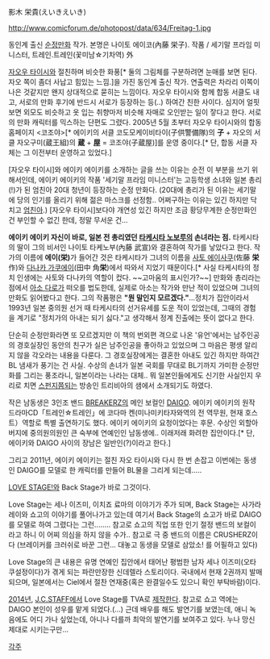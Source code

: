 影木 栄貴(えいきえいき)

http://www.comicforum.de/photopost/data/634/Freitag-1.jpg

동인계 출신 [[순정만화]] 작가. 본명은 나이토 에이코(內藤 栄子).
작품 / 세기말 프라임 미니스터, 트레인.트레인(꽃미남☆기차역) 外

[[자오우 타이시]]와 절친하며 비슷한 화풍[* 둘의 그림체를 구분하려면 눈매를 보면 된다. 자오 쪽이 좀더 사납고 힘있는 느낌.]을 가진 동인계 출신 작가. 연출력은 차라리 이쪽이 나은 것같지만 왠지 상대적으로 묻히는 느낌이다. 자오우 타이시와 함께 합동 서클도 내고, 서로의 만화 후기에 반드시 서로가 등장하는 등(..) 하여간 친한 사이다. 심지어 얼핏 보면 외모도 비슷하고 옷 입는 취향마저 비슷해 자매로 오인받는 일이 잫다고 한다. 서로의 만화 캐릭터를 믹스하는 단편도 그렸다. 2005년 5월 초부터 자오우 타이시와의 합동 홈페이지 <코조야>[* 에이키의 서클 코도모케이비타이(子供警備隊)의 '''子''' + 자오의 서클 자오구미(蔵王組)의 '''蔵''' + '''屋''' = 코조야(子蔵屋)]를 운영 중이다.[* 단, 합동 서클 자체는 그 이전부터 운영하고 있었다.] 

[자오우 타이시]와 에이키 에이키를 소개하는 글을 쓰는 이유는 순전 이 부분을 쓰기 위해서인데, 에이키 에이키의 작품 '세기말 프라임 미니스터'는 고등학생 소녀와 일본 총리(!)가 된 엄친아 20대 청년이 등장하는 순정 만화다. (20대에 총리가 된 이유는 세기말에 당의 인기를 올리기 위해 젊은 마스크를 선정함.. 어쩌구하는 이유는 있긴 하지만 닥치고 [[엄친아]].)  [자오우 타이시]보다야 개연성 있긴 하지만 조금 황당무계한 순정만화인 건 부인할 수 없긴 한데, 정말 무서운 건...

'''에이키 에이키 자신이 바로, 일본 전 총리였던 [[타케시타 노보루]]의 손녀라는 점.''' 타케시타의 딸이 그의 비서인 나이토 타케노부(內藤 武宣)와 결혼하여 작가를 낳았다고 한다. 작가의 이름에 '''에이(栄)'''가 들어간 것은 타케시타가 그녀의 이름을 [[사토 에이사쿠]](佐藤 '''栄'''作)와 [[다나카 가쿠에이]](田中 角'''栄''')에서 따와서 지었기 때문이다.[* 사실 타케시타의 정치 인생에는 사토와 다나카의 역할이 컸다. ~~고마움의 표시인가?~~] 만화와 총리라는 점에서 [[아소 다로]]가 떠오를 법도한데, 실제로 아소는 작가와 만난 적이 있었으며 그녀의 만화도 읽어봤다고 한다. 그의 작품평은 '''"뭔 말인지 모르겠다."'''...정치가 집안이라서 1993년 일본 중의원 선거 때 타케시타의 선거유세를 도운 적이 있었는데, 그때의 경험을 계기로 "정치가의 아내는 되기 싫다."고 생각해서 정계 진출에는 뜻이 없다고 한다.

단순히 순정만화라면 또 모르겠지만 이 책의 번외편 격으로 나온 '유언'에서는 남주인공의 경호실장인 동안의 친구가 실은 남주인공을 좋아하고 있었으며 그 마음은 평생 알리지 않을 각오라는 내용을 다룬다. 그 경호실장에게는 결혼한 아내도 있긴 하지만 하여간 BL 냄새가 풍기는 건 사실. 수상의 손녀가 일본 국회를 무대로 BL기까지 가미한 순정만화를 그리는 풍조라니, 일본이라는 나라는 대체.. 
뭐 일본인들에게도 신기한 사실인지 우리로 치면 [[스펀지]]쯤되는 방송인 트리비아의 샘에서 소개되기도 하였다.

{{{#!html
<object classid='clsid:d27cdb6e-ae6d-11cf-96b8-444553540000' codebase='http://download.macromedia.com/pub/shockwave/cabs/flash/swflash.cab#version=9,0,0,0'  id='NFPlayer21540' width='500' height='408'><param name='movie' value='http://serviceapi.nmv.naver.com/flash/NFPlayer.swf?vid=F7D4203B8BF2E6E7D5F15FB159A1AD630574&outKey=V12105600a8b4a6b08e32264feef201e046b6f14ab829f39684bf264feef201e046b6' /><param name='wmode' value='transparent' /><param name='allowScriptAccess' value='always' /><param name='allowFullScreen' value='true' /><embed src='http://serviceapi.nmv.naver.com/flash/NFPlayer.swf?vid=F7D4203B8BF2E6E7D5F15FB159A1AD630574&outKey=V12105600a8b4a6b08e32264feef201e046b6f14ab829f39684bf264feef201e046b6' wmode='transparent' width='500' height='408' allowScriptAccess='always' name='NFPlayer21540' id='NFPlayer21540' allowFullScreen='true' type='application/x-shockwave-flash' /></object>}}}
 
작은 남동생은 3인조 밴드 [[BREAKERZ]]의 메인 보컬인 [[DAIGO]]. 에이키 에이키의 원작 드라마CD「트레인☆트레인」에 코다마 켄(미나미키타자와역의 전 역무원, 현재 호스트）역할로 특별 출연하기도 했다. 에이키 에이키의 요청이었다는 후문. 수상인 외할아버지에 중의원의원인 큰 숙부에 연예인인 남동생에.. 이래저래 화려한 집안이다.[* 단, 에이키와 DAIGO 사이의 장남은 일반인(?)이라고 한다.]

그리고 2011년, 에이키 에이키는 절친 자오 타이시와 다시 한 번 손잡고 이번에는 동생인 DAIGO를 모델로 한 캐릭터를 만들어 BL물을 그리게 되는데.....


[[LOVE STAGE!]]와 Back Stage가 바로 그것이다.

Love Stage는 세나 이즈미, 이치죠 료마의 이야기가 주가 되며, Back Stage는 사가라 레이와 쇼고의 이야기를 풀어나가고 있는데 여기서 Back Stage의 쇼고가 바로 DAIGO를 모델로 하여 그렸다는 그런........ 참고로 쇼고의 직업 또한 인기 절정 밴드의 보컬이라고 하니 이 어찌 의심을 하지 않을 수가.. 참고로 극 중 밴드의 이름은 CRUSHERZ이다 (브레이커를 크러쉬로 바꾼 그런... 대놓고 동생을 모델로 삼았소! 를 어필하고 있다) 

Love Stage의 큰 내용은 유명 연예인 집안에서 태어난 평범한 남자 세나 이즈미(오타쿠설정이다)가 겪게 되는 파란만장한 신데렐라 스토리이다. 국내에서 현재 2권까지 발매되으며, 일본에서는 Ciel에서 절찬 연재중(혹은 완결일수도 있으니 확인 부탁바람)이다.

[[2014년]], [[J.C.STAFF]]에서 Love Stage를 TVA로 [http://lovestage-tv.jp 제작한다].
참고로 쇼고 역에는 DAIGO 본인이 성우를 맡게 되었다.(...) 근데 배우를 해도 발연기를 보였는데, 애니 녹음에도 어디 가나 싶었는데, 아니나 다를까 최악의 발연기를 보여주고 있다. 누나 망신 제대로 시키는구만... 



[[각주]]
